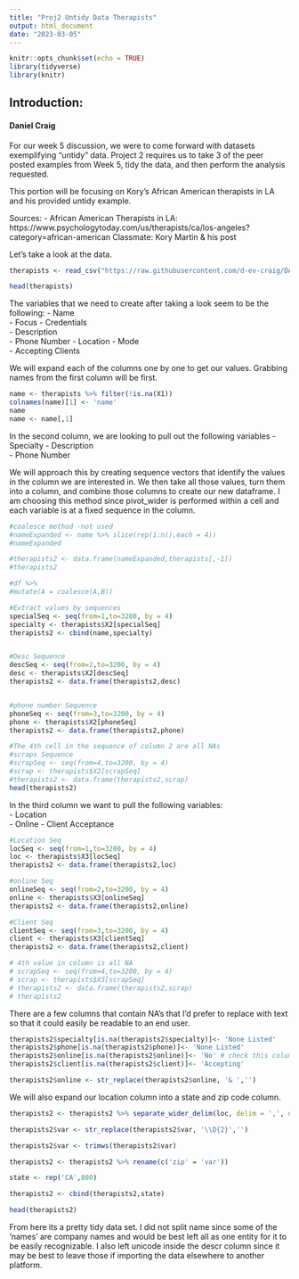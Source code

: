 ```yaml
---
title: "Proj2 Untidy Data Therapists"
output: html_document
date: "2023-03-05"
---
```


```r
knitr::opts_chunk$set(echo = TRUE)
library(tidyverse)
library(knitr)
```
## Introduction:  
#### Daniel Craig
  
For our week 5 discussion, we were to come forward with datasets exemplifying "untidy" data. Project 2 requires us to take 3 of the peer posted examples from Week 5, tidy the data, and then perform the analysis requested.  
  
This portion will be focusing on Kory's African American therapists in LA and his provided untidy example.


Sources:
 - African American Therapists in LA: https://www.psychologytoday.com/us/therapists/ca/los-angeles?category=african-american
Classmate: Kory Martin & his post
 

Let's take a look at the data.
```r

therapists <- read_csv("https://raw.githubusercontent.com/d-ev-craig/DATA607/main/Projects/Project2%20-%20Untidy%20Data/therapists.csv")

head(therapists)
```
  
The variables that we need to create after taking a look seem to be the following:
- Name  
- Focus
- Credentials  
- Description  
- Phone Number
- Location
- Mode  
- Accepting Clients  
  
We will expand each of the columns one by one to get our values. Grabbing names from the first column will be first.

```r
name <- therapists %>% filter(!is.na(X1))
colnames(name)[1] <- 'name'
name
name <- name[,1]
```
In the second column, we are looking to pull out the following variables
- Specialty
- Description  
- Phone Number  
  
We will approach this by creating sequence vectors that identify the values in the column we are interested in. We then take all those values, turn them into a column, and combine those columns to create our new dataframe. I am choosing this method since pivot_wider is performed within a cell and each variable is at a fixed sequence in the column.

```r
#coalesce method -not used
#nameExpanded <- name %>% slice(rep(1:n(),each = 4))
#nameExpanded

#therapists2 <- data.frame(nameExpanded,therapists[,-1])
#therapists2

#df %>%
#mutate(A = coalesce(A,B))

#Extract values by sequences
specialSeq <- seq(from=1,to=3200, by = 4)
specialty <- therapists$X2[specialSeq]
therapists2 <- cbind(name,specialty)


#Desc Sequence
descSeq <- seq(from=2,to=3200, by = 4)
desc <- therapists$X2[descSeq]
therapists2 <- data.frame(therapists2,desc)


#phone number Sequence
phoneSeq <- seq(from=3,to=3200, by = 4)
phone <- therapists$X2[phoneSeq]
therapists2 <- data.frame(therapists2,phone)

#The 4th cell in the sequence of column 2 are all NAs
#scraps Sequence
#scrapSeq <- seq(from=4,to=3200, by = 4)
#scrap <- therapists$X2[scrapSeq]
#therapists2 <- data.frame(therapists2,scrap)
head(therapists2)
```

In the third column we want to pull the following variables:  
- Location  
- Online
- Client Acceptance

```r
#Location Seq
locSeq <- seq(from=1,to=3200, by = 4)
loc <- therapists$X3[locSeq]
therapists2 <- data.frame(therapists2,loc)

#online Seq
onlineSeq <- seq(from=2,to=3200, by = 4)
online <- therapists$X3[onlineSeq]
therapists2 <- data.frame(therapists2,online)

#Client Seq
clientSeq <- seq(from=3,to=3200, by = 4)
client <- therapists$X3[clientSeq]
therapists2 <- data.frame(therapists2,client)

# 4th value in column is all NA
# scrapSeq <- seq(from=4,to=3200, by = 4)
# scrap <- therapists$X3[scrapSeq]
# therapists2 <- data.frame(therapists2,scrap)
# therapists2

```
  
  
There are a few columns that contain NA's that I'd prefer to replace with text so that it could easily be readable to an end user.
```r
therapists2$specialty[is.na(therapists2$specialty)]<- 'None Listed'
therapists2$phone[is.na(therapists2$phone)]<- 'None Listed'
therapists2$online[is.na(therapists2$online)]<- 'No' # check this column
therapists2$client[is.na(therapists2$client)]<- 'Accepting'

therapists2$online <- str_replace(therapists2$online, '& ','')
```

  
  
We will also expand our location column into a state and zip code column.
```r

therapists2 <- therapists2 %>% separate_wider_delim(loc, delim = ',', names = c('city','var'))

therapists2$var <- str_replace(therapists2$var, '\\D{2}','')

therapists2$var <- trimws(therapists2$var)

therapists2 <- therapists2 %>% rename(c('zip' = 'var'))

state <- rep('CA',800)

therapists2 <- cbind(therapists2,state)

head(therapists2)

```

  
From here its a pretty tidy data set. I did not split name since some of the 'names' are company names and would be best left all as one entity for it to be easily recognizable. I also left unicode inside the descr column since it may be best to leave those if importing the data elsewhere to another platform.

